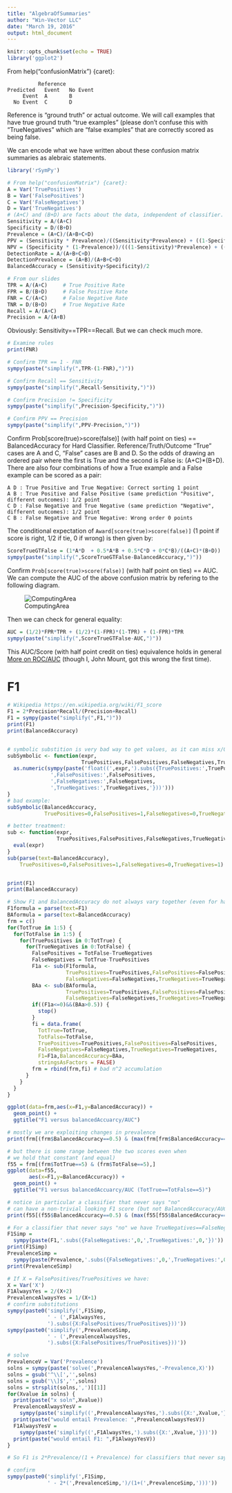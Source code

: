 ```yaml
---
title: "AlgebraOfSummaries"
author: "Win-Vector LLC"
date: "March 19, 2016"
output: html_document
---
```


```r
knitr::opts_chunk$set(echo = TRUE)
library('ggplot2')
```


From help("confusionMatrix") {caret}:

              Reference	
    Predicted	Event	No Event
         Event	A	    B
      No Event	C	    D

Reference is "ground truth" or actual outcome.  We will call examples that have true ground truth "true examples" (please don't confuse this with "TrueNegatives" which are "false examples" that are correctly scored as being false.

We can encode what we have written about these confusion matrix summaries as alebraic statements.

```r
library('rSymPy')

# From help("confusionMatrix") {caret}:
A = Var('TruePositives')
B = Var('FalsePositives')
C = Var('FalseNegatives')
D = Var('TrueNegatives')
# (A+C) and (B+D) are facts about the data, independent of classifier.
Sensitivity = A/(A+C)
Specificity = D/(B+D)
Prevalence = (A+C)/(A+B+C+D)
PPV = (Sensitivity * Prevalence)/((Sensitivity*Prevalence) + ((1-Specificity)*(1-Prevalence)))
NPV = (Specificity * (1-Prevalence))/(((1-Sensitivity)*Prevalence) + ((Specificity)*(1-Prevalence)))
DetectionRate = A/(A+B+C+D)
DetectionPrevalence = (A+B)/(A+B+C+D)
BalancedAccuracy = (Sensitivity+Specificity)/2

# From our slides
TPR = A/(A+C)     # True Positive Rate
FPR = B/(B+D)     # False Positive Rate
FNR = C/(A+C)     # False Negative Rate
TNR = D/(B+D)     # True Negative Rate
Recall = A/(A+C)
Precision = A/(A+B)
```



Obviously: Sensitivity==TPR==Recall.  But we can check much more.

```r
# Examine rules
print(FNR)

# Confirm TPR == 1 - FNR
sympy(paste("simplify(",TPR-(1-FNR),")"))

# Confirm Recall == Sensitivity
sympy(paste("simplify(",Recall-Sensitivity,")"))

# Confirm Precision != Specificity
sympy(paste("simplify(",Precision-Specificity,")"))

# Confirm PPV == Precision
sympy(paste("simplify(",PPV-Precision,")"))
```

Confirm Prob[score(true)>score(false)] (with half point on ties) == BalancedAccuracy for Hard Classifier.  Reference/Truth/Outcome "True" cases are A and C, "False" cases are B and D.  So the odds of drawing an ordered pair where the first is True and the second is False is: (A+C)*(B+D).  There are also four combinations of how a True example and a False example can be scored as a pair:

    A D : True Positive and True Negative: Correct sorting 1 point
    A B : True Positive and False Positive (same prediction "Positive", different outcomes): 1/2 point
    C D : False Negative and True Negative (same prediction "Negative", different outcomes): 1/2 point
    C B : False Negative and True Negative: Wrong order 0 points
    
The conditional expectation of `Award[score(true)>score(false)]` (1 point if score is right, 1/2 if tie, 0 if wrong) is then given by:
   
```r
ScoreTrueGTFalse = (1*A*D  + 0.5*A*B + 0.5*C*D + 0*C*B)/((A+C)*(B+D))
sympy(paste("simplify(",ScoreTrueGTFalse-BalancedAccuracy,")"))
```

Confirm `Prob[score(true)>score(false)]` (with half point on ties) == AUC.  We can compute the AUC of the above confusion matrix by refering to the following diagram.

![ComputingArea](AUC.png)

Then we can check for general equality:

```r
AUC = (1/2)*FPR*TPR + (1/2)*(1-FPR)*(1-TPR) + (1-FPR)*TPR
sympy(paste("simplify(",ScoreTrueGTFalse-AUC,")"))
```

This AUC/Score (with half point credit on ties) equivalence holds in general [More on ROC/AUC](http://www.win-vector.com/blog/2013/01/more-on-rocauc/) (though I, John Mount, got this wrong the first time).

# F1

```r
# Wikipedia https://en.wikipedia.org/wiki/F1_score
F1 = 2*Precision*Recall/(Precision+Recall)
F1 = sympy(paste("simplify(",F1,")"))
print(F1)
print(BalancedAccuracy)


# symbolic substition is very bad way to get values, as it can miss x/0 cases
subSymbolic <- function(expr,
                        TruePositives,FalsePositives,FalseNegatives,TrueNegatives) {
  as.numeric(sympy(paste('float((',expr,').subs({TruePositives:',TruePositives,
              ',FalsePositives:',FalsePositives,
              ',FalseNegatives:',FalseNegatives,
              ',TrueNegatives:',TrueNegatives,'}))')))
}
# bad example: 
subSymbolic(BalancedAccuracy,
            TruePositives=0,FalsePositives=1,FalseNegatives=0,TrueNegatives=1)

# better treatment:
sub <- function(expr,
                TruePositives,FalsePositives,FalseNegatives,TrueNegatives) {
  eval(expr)
}
sub(parse(text=BalancedAccuracy),
    TruePositives=0,FalsePositives=1,FalseNegatives=0,TrueNegatives=1)


print(F1)
print(BalancedAccuracy)

# Show F1 and BalancedAccuracy do not always vary together (even for hard classifiers)
F1formula = parse(text=F1)
BAformula = parse(text=BalancedAccuracy)
frm = c()
for(TotTrue in 1:5) {
  for(TotFalse in 1:5) {
    for(TruePositives in 0:TotTrue) {
      for(TrueNegatives in 0:TotFalse) {
        FalsePositives = TotFalse-TrueNegatives
        FalseNegatives = TotTrue-TruePositives
        F1a <- sub(F1formula,
                   TruePositives=TruePositives,FalsePositives=FalsePositives,
                   FalseNegatives=FalseNegatives,TrueNegatives=TrueNegatives)
        BAa <- sub(BAformula,
                   TruePositives=TruePositives,FalsePositives=FalsePositives,
                   FalseNegatives=FalseNegatives,TrueNegatives=TrueNegatives)
        if((F1a<=0)&&(BAa>0.5)) {
          stop()
        }
        fi = data.frame(
          TotTrue=TotTrue,
          TotFalse=TotFalse,
          TruePositives=TruePositives,FalsePositives=FalsePositives,
          FalseNegatives=FalseNegatives,TrueNegatives=TrueNegatives,
          F1=F1a,BalancedAccuracy=BAa,
          stringsAsFactors = FALSE)
        frm = rbind(frm,fi) # bad n^2 accumulation
      }
    }
  }
}

ggplot(data=frm,aes(x=F1,y=BalancedAccuracy)) + 
  geom_point() + 
  ggtitle("F1 versus balancedAccuarcy/AUC")

# mostly we are exploiting changes in prevalence
print(frm[(frm$BalancedAccuracy==0.5) & (max(frm[frm$BalancedAccuracy==0.5,'F1'])==frm$F1),])

# but there is some range between the two scores even when 
# we hold that constant (and equal)
f55 = frm[(frm$TotTrue==5) & (frm$TotFalse==5),]
ggplot(data=f55,
       aes(x=F1,y=BalancedAccuracy)) + 
  geom_point() +
  ggtitle("F1 versus balancedAccuarcy/AUC (TotTrue==TotFalse==5)")

# notice in particular a classifier that never says "no"
# can have a non-trivial looking F1 score (but not BalancedAccuracy/AUC)
print(f55[(f55$BalancedAccuracy==0.5) & (max(f55[f55$BalancedAccuracy==0.5,'F1'])==f55$F1),])

# For a classifier that never says "no" we have TrueNegatives==FalseNegatives=0
F1Simp =
  sympy(paste(F1,'.subs({FalseNegatives:',0,',TrueNegatives:',0,'})'))
print(F1Simp)
PrevalenceSimp = 
  sympy(paste(Prevalence,'.subs({FalseNegatives:',0,',TrueNegatives:',0,'})'))
print(PrevalenceSimp)

# If X = FalsePositives/TruePositives we have:
X = Var('X')
F1AlwaysYes = 2/(X+2)
PrevalenceAlwaysYes = 1/(X+1)
# confirm substitutions
sympy(paste0('simplify(',F1Simp,
             ' - (',F1AlwaysYes,
             ').subs({X:FalsePositives/TruePositives}))'))
sympy(paste0('simplify(',PrevalenceSimp,
             ' - (',PrevalenceAlwaysYes,
             ').subs({X:FalsePositives/TruePositives}))'))

# solve
PrevalenceV = Var('Prevalence')
solns = sympy(paste('solve(',PrevalenceAlwaysYes,'-Prevalence,X)'))
solns = gsub('^\\[','',solns)
solns = gsub('\\]$','',solns)
solns = strsplit(solns,',')[[1]]
for(Xvalue in solns) {
  print(paste("x soln",Xvalue))
  PrevalenceAlwaysYesV = 
    sympy(paste('simplify((',PrevalenceAlwaysYes,').subs({X:',Xvalue,'}))'))
  print(paste("would entail Prevalence: ",PrevalenceAlwaysYesV))
  F1AlwaysYesV = 
    sympy(paste('simplify((',F1AlwaysYes,').subs({X:',Xvalue,'}))'))
  print(paste("would entail F1: ",F1AlwaysYesV))
}

# So F1 is 2*Prevalence/(1 + Prevalence) for classifiers that never say "no."

# confirm
sympy(paste0('simplify(',F1Simp,
             ' - 2*(',PrevalenceSimp,')/(1+(',PrevalenceSimp,')))'))
```



